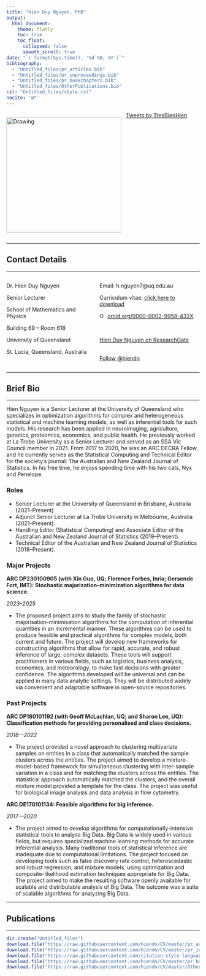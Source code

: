 ```yaml
---
title: "Hien Duy Nguyen, PhD"
output:
  html_document: 
    theme: flatly
    toc: true
    toc_float:
      collapsed: false
      smooth_scroll: true
date: "`r format(Sys.time(), '%d %B, %Y')`"
bibliography: 
  - "Untitled_files/pr_articles.bib"
  - "Untitled_files/pr_inproceedings.bib"
  - "Untitled_files/pr_bookchapters.bib"
  - "Untitled_files/OtherPublications.bib"
csl: "Untitled_files/style.csl"
nocite: '@*'
---
```


:::: {style="display: flex;"}

::: {}
<img src="https://smp.uq.edu.au/sites/smp.uq.edu.au/files/styles/uq_core_small_portrait/public/ckfinder/images/staff_profile/12000.jpeg?itok=us0Fls-N" alt="Drawing" style="height: 300px;"/>
:::

::: {}
$~~~$
:::

::: {}
<a class="twitter-timeline" data-width="500" data-height="300" href="https://twitter.com/TresBienHien?ref_src=twsrc%5Etfw">Tweets by TresBienHien</a> <script async src="https://platform.twitter.com/widgets.js" charset="utf-8"></script>
:::

::::

---

## Contact Details 

---

:::: {style="display: flex;"}

::: {}
Dr. Hien Duy Nguyen

Senior Lecturer

School of Mathematics and Physics

Building 69 -- Room 618

University of Queensland

St. Lucia, Queensland, Australia
:::

::: {}
$~~~$
:::

::: {}

Email: h.nguyen7@uq.edu.au

Curriculum vitae: [click here to download](https://github.com/hiendn/CV/blob/master/Master_CV.pdf)

<div itemscope itemtype="https://schema.org/Person"><a itemprop="sameAs" content="https://orcid.org/0000-0002-9958-432X" href="https://orcid.org/0000-0002-9958-432X" target="orcid.widget" rel="noopener noreferrer" style="vertical-align:top;"><img src="https://orcid.org/sites/default/files/images/orcid_16x16.png" style="width:1em;margin-right:.5em;" alt="ORCID iD icon">orcid.org/0000-0002-9958-432X</a></div>
&nbsp;

<a href="https://www.researchgate.net/profile/Hien_Nguyen25">Hien Duy Nguyen on ResearchGate</a>
<br>
&nbsp;
<!-- Place this tag in your head or just before your close body tag. -->
<script async defer src="https://buttons.github.io/buttons.js"></script>
<!-- Place this tag where you want the button to render. -->
<a class="github-button" href="https://github.com/hiendn" data-size="large" data-show-count="true" aria-label="Follow @hiendn on GitHub">Follow \@hiendn</a>
:::

::::

--- 

## Brief Bio

---

Hien Nguyen is a Senior Lecturer at the University of Queensland who specializes in optimization algorithms for complex and heterogeneous statistical and machine learning models, as well as inferential tools for such models. His research has been applied in neuroimaging, agriculture, genetics, proteomics, economics, and public health. He previously worked at La Trobe University as a Senior Lecturer and served as an SSA Vic Council member in 2021. From 2017 to 2020, he was an ARC DECRA Fellow, and he currently serves as the Statistical Computing and Technical Editor for the society's journal: The Australian and New Zealand Journal of Statistics. In his free time, he enjoys spending time with his two cats, Nyx and Penelope.

### Roles

* Senior Lecturer at the University of Queensland in Brisbane, Australia (2021--Present)
* Adjunct Senior Lecturer at La Trobe University in Melbourne, Australia (2021--Present).
* Handling Editor (Statistical Computing) and Associate Editor of the Australian and New Zealand Journal of Statistics (2019--Present).
* Technical Editor of the Australian and New Zealand Journal of Statistics (2018--Present).

### Major Projects

**ARC DP230100905 (with Xin Guo, UQ; Florence Forbes, Inria; Gersende Fort, IMT): Stochastic majorization--minimization algorithms for data science.**

*2023--2025*

* The proposed project aims to study the family of stochastic majorisation-minimisation algorithms for the computation of inferential quantities in an incremental manner. These algorithms can be used to produce feasible and practical algorithms for complex models, both current and future. The project will develop new frameworks for constructing algorithms that allow for rapid, accurate, and robust inference of large, complex datasets. These tools will support practitioners in various fields, such as logistics, business analysis, economics, and meteorology, to make fast decisions with greater confidence. The algorithms developed will be universal and can be applied in many data analytic settings. They will be distributed widely via convenient and adaptable software in open-source repositories.

### Past Projects

**ARC DP180101192 (with Geoff McLachlan, UQ; and Sharon Lee, UQ): Classification methods for providing personalised and class decisions.**

*2018-–2022*

* The project provided a novel approach to clustering multivariate samples on entities in a class that automatically matched the sample clusters across the entities. The project aimed to develop a mixture-model-based framework for simultaneous clustering with inter-sample variation in a class and for matching the clusters across the entities. The statistical approach automatically matched the clusters, and the overall mixture model provided a template for the class. The project was useful for biological image analysis and data analysis in flow cytometry.

**ARC DE170101134: Feasible algorithms for big inference.**

*2017-–2020*

* The project aimed to develop algorithms for computationally-intensive statistical tools to analyse Big Data. Big Data is widely used in various fields, but requires specialized machine learning methods for accurate inferential analysis. Many traditional tools of statistical inference are inadequate due to computational limitations. The project focused on developing tools such as false discovery rate control, heteroscedastic and robust regression, and mixture models, using optimization and composite-likelihood estimation techniques appropriate for Big Data. The project aimed to make the resulting software openly available for scalable and distributable analysis of Big Data. The outcome was a suite of scalable algorithms for analyzing Big Data.

---

## Publications

---


```r
dir.create("Untitled_files")
download.file("https://raw.githubusercontent.com/hiendn/CV/master/pr_articles.bib", "Untitled_files/pr_articles.bib")
download.file("https://raw.githubusercontent.com/hiendn/CV/master/pr_inproceedings.bib", "Untitled_files/pr_inproceedings.bib")
download.file("https://raw.githubusercontent.com/citation-style-language/styles/master/apa-cv.csl","Untitled_files/style.csl")
download.file("https://raw.githubusercontent.com/hiendn/CV/master/pr_bookchapters.bib","Untitled_files/pr_bookchapters.bib")
download.file("https://raw.githubusercontent.com/hiendn/CV/master/OtherPublications.bib","Untitled_files/OtherPublications.bib")
```
